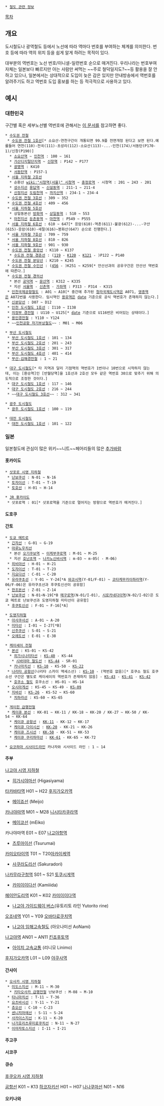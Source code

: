  * [[철도 관련 정보]]

[[목차]]
== 개요 ==
도시철도나 광역철도 등에서 노선에 따라 역마다 번호를 부여하는 체계를 의미한다. 번호 등에 따라 역의 위치 등을 쉽게 알게 하려는 목적이 있다.

대부분의 역번호는 노선 번호/이니셜-일련번호 순으로 매겨진다. 우리나라는 번호부여 자체는 일본보다 빠르지만 아는 사람만 써먹는 ~~주로 철덕일지도?~~등 활용을 잘 안하고 있으나, 일본에서는 상대적으로 도입이 늦은 감은 있지만 안내방송에서 역번호를 알려주기도 하고 역번호 도입 홍보를 하는 등 적극적으로 사용하고 있다.

== 예시 ==
=== 대한민국 ===
구간별 혹은 세부노선별 역번호에 관해서는 [[지하철#s-2.1|이 문서]]를 참고하면 좋다.

 * [[수도권 전철]]
  * [[수도권 전철 1호선]][* 소요산-연천구간이 개통되면 99.9플 전면개정 된다고 보면 된다.예를들어 연천(110)-전곡(111)-초성리(112)-소요산(113)-...-인천(174)/서동탄(P170-1)/신창(P190)]
   * [[소요산역]] ~ [[인천역]] : 100 ~ 161
   * [[가산디지털단지역]] ~ [[신창역(장항선)|신창역]] : P142 ~ P177
   * [[광명역]] : K410
   * [[서동탄역]] : P157-1
  * [[서울 지하철 2호선]]
   * 순환선 [[wiki:"시청역(서울)" 시청역]] ~ [[충정로역]] - 시청역 : 201 ~ 243 - 201
   * [[성수지선]] [[용답역]] ~ [[신설동역]] : 211-1 ~ 211-4
   * [[신정지선]] [[도림천역]] ~ [[까치산역]] : 234-1 ~ 234-4
  * [[수도권 전철 3호선]] : 309 ~ 352
  * [[수도권 전철 4호선]] : 409 ~ 456
  * [[서울 지하철 5호선]]
   * 상일동본선 [[방화역(도시철도)|방화역]] ~ [[상일동역]] : 510 ~ 553
   * [[마천지선]] [[둔촌동역]] ~ [[마천역]] : P549 ~ P555
  * [[서울 지하철 6호선]] : 610 ~ 647[* 응암(610)-역촌(611)-불광(612)-...-구산(615)-응암(610)-새절(616)~봉화산(647) 순으로 진행한다.]
  * [[서울 지하철 7호선]] : 709 ~ 759
  * [[서울 지하철 8호선]] : 810 ~ 826
  * [[서울 지하철 9호선]] : 901 ~ 930
  * [[수도권 전철 중앙선]] : K110 ~ K137
   * [[수도권 전철 경춘선]] : ([[광운대역|119]] - [[상봉역|K120]] - [[망우역|K121]] - )P122 ~ P140
  * [[수도권 전철 분당선]] : K210 ~ K245
  * [[수도권 전철 수인선]] : ([[오이도역|456]] - )K251 ~ K259[* 안산선과의 공유구간은 안산선 역번호에 따른다.]
  * [[수도권 전철 경의선]]
   * 본선 [[공덕역]] ~ [[문산역]] : K312 ~ K335
   * 지선 [[서울역]] - [[신촌역(경의선)|신촌역]] - [[가좌역]] : P313 - P314 - K315
  * [[인천국제공항철도]] : A01 ~ A10[* 중간에 추가된 [[청라국제도시역]]은 A071, [[영종역]]은 A072번을 사용한다. 임시역인 [[용유역]]은 [[date]] 기준으로 공식 역번호가 존재하지 않는다.]
  * [[신분당선]] : D07 ~ D12
  * [[인천 도시철도 1호선]] : I110 ~ I138
  * [[의정부 경전철]] : U110 ~ U125[* [[date]] 기준으로 U116번은 비어있는 상태이다.]
  * [[용인경전철]] : Y110 ~ Y124
  * ~~[[인천공항 자기부상철도]]~~ : M01 ~ M06

 * [[부산 도시철도]]
  * [[부산 도시철도 1호선]] : 101 ~ 134
  * [[부산 도시철도 2호선]] : 201 ~ 243
  * [[부산 도시철도 3호선]] : 301 ~ 317
  * [[부산 도시철도 4호선]] : 401 ~ 414
  * [[부산-김해경전철]] : 1 ~ 21

 * [[대구 도시철도]][* 타 지역과 달리 기점역의 역번호가 1번이나 10번으로 시작하지 않는데, 이는 [환승역]인 [반월당역]을 1호선과 2호선 모두 같은 역번호 30으로 맞추기 위해 의도적으로 조정한 것이다.]
  * [[대구 도시철도 1호선]] : 117 ~ 146
  * [[대구 도시철도 2호선]] : 216 ~ 244
  * ~~[[대구 도시철도 3호선]]~~ : 312 ~ 341

 * [[광주 도시철도]]
  * [[광주 도시철도 1호선]] : 100 ~ 119

 * [[대전 도시철도]]
  * [[대전 도시철도 1호선]] : 101 ~ 122

=== 일본 ===
일본철도에 관심이 많은 위키~~니트~~페어리들의 많은 [[추가바람]]

==== 홋카이도 ====

 * [[삿포로 시영 지하철]]
  * [[난보쿠선(삿포로 시영 지하철)|난보쿠선]] : N-01 ~ N-16
  * [[토자이선(삿포로 시영 지하철)|토자이선]] : T-01 ~ T-19
  * [[토호선]] : H-01 ~ H-14

 * [[JR 홋카이도]]
  * 삿포로역 : 01[* 삿포로역을 기준으로 멀어지는 방향으로 역번호가 매겨진다.]
==== 도호쿠 ====

==== 간토 ====
 * [[도쿄 메트로]]
  * [[긴자선]] : G-01 ~ G-19
  * [[마루노우치선]]
   * 본선 [[오기쿠보역]] ~ [[이케부쿠로역]] : M-01 ~ M-25
   * 지선 [[호난초역]] ~ [[나카노신바시역]] : m-03 ~ m-05( - M-06)
  * [[히비야선]] : H-01 ~ H-21
  * [[도자이선(도쿄 메트로}|도자이선]] : T-01 ~ T-23
  * [[지요다선]] : C-01 ~ C-20
  * [[유라쿠초선]] : Y-01 ~ Y-24[*A [[와코시역]](Y-01/F-01) ~ [[코타케무카이하라역]](Y-06/F-06)은 유라쿠초선과 후쿠토신선이 공유함]
  * [[한조몬선]] : Z-01 ~ Z-14
  * [[난보쿠선(도쿄 메트로)|난보쿠선]] : N-01~N-19[*B [[메구로역]](N-01/I-01), [[시로카네다이역]](N-02/I-02)은 도쿄 메트로 난보쿠선과 도영지하철 미타선이 공유함]
  * [[후쿠토신선]] : F-01 ~ F-16[*A]

 * [[도쿄도 지하 고속전차|도영지하철]]
  * [[아사쿠사선]] : A-01 ~ A-20
  * [[미타선]] : I-01 ~ I-27[*B]
  * [[신주쿠선]] : S-01 ~ S-21
  * [[오에도선]] : E-01 ~ E-38

 * [[케이세이 전철]]
  * [[케이세이 본선|본선]] : KS-01 ~ KS-42
   * [[케이세이 본선#s-3.2|히가시나리타선]] : [[케이세이나리타역|KS-40]] - KS-44
    * [[시바야마 철도#s-2|시바야마 철도선]] : [[나리타 국제공항/철도#s-4.3|KS-44]] - SR-01
   * [[케이세이 본선#s-3.1|카나마치선]] : [[케이세이타카사고역|KS-10]] - KS-50 - [[케이세이카나마치역|KS-22]]
  * [[나리타 공항선]](나리타 스카이 액세스선) : [[케이세이타카사고역|KS-10]] - (역번호 없음)[* 호쿠소 철도 호쿠소선 구간은 별도로 케이세이의 역번호가 존재하지 않음] - [[나리타유카와역|KS-43]] - [[공항 제2빌딩역|KS-41]] - [[나리타 공항역|KS-42]]
   * [[호쿠소 철도]] 호쿠소선 : HS-01 ~ HS-14
  * [[오시아게선]] : KS-45 ~ KS-49 - [[아오토역|KS-09]]
  * [[치바선]] : [[케이세이츠다누마역|KS-26]] - KS-52 ~ KS-60
   * [[치바선#s-2|치하라선]] : KS-60 ~ KS-65

 * [[게이힌 급행전철]]
  * [[케이큐 본선]] : KK-01 ~ KK-11 / KK-18 ~ KK-20 / KK-27 ~ KK-50 / KK-54 ~ KK-64
   * [[케이큐 공항선]] : [[케이큐카마타역|KK-11]] - KK-12 ~ KK-17
   * [[케이큐 다이시선]] : [[카와사키역#s-2.2|KK-20]] - KK-21 ~ KK-26
   * [[케이큐 본선#s-3.1.1|케이큐 즈시선]] : [[카나자와핫케이역|KK-50]] - KK-51 ~ KK-53
   * [[케이큐 쿠리하마선]] : [[호리노우치역|KK-61]] - KK-65 ~ KK-72

 * [[요코하마 시사이드라인]] 카나자와 시사이드 라인 : 1 ~ 14
==== 주부 ====

[[나고야 시영 지하철]]

*[[히가시야마선]] (Higasiyama)
[[타카바타역]] H01 ~ H22 [[후지가오카역]]
*[[메이죠선]] (Meijo)
[[카나야마역]] M01 ~ M28 [[니시타카쿠라역]]
*[[메이코선]] (mEiko)
카나야마역 E01 ~ E07 [[나고야항역]]
*[[츠루마이선]] (Tsurumai)
[[카미오타이역]] T01 ~ T20[[아카이케역]]
*[[사쿠라도리선]] (Sakuradori)
[[나카무라구청역]] S01 ~ S21 [[토쿠시게역]]
*[[카미이이다선]] (Kamiiida)
[[헤이안도리역]] K01 ~ K02 [[카미이이다역]]

*[[나고야 가이드웨이 버스]](유토리토 라인 Yutorito rine)
[[오조네역]] Y01 ~ Y09 [[오바타료쿠치역]]

*[[나고야 임해고속철도]] (아오나미선 AoNami)
[[나고야역]] AN01 ~ AN11 [[킨죠후토역]]

*[[아이치 고속교통]] (리니모 Linimo)
[[후지가오카역]] L01 ~ L09 [[야쿠사역]]

==== 간사이 ====
 * [[오사카 시영 지하철]]
  * [[미도스지선]] : M-11 ~ M-30
   * [[키타오사카 급행전철]] 난보쿠선 : M-08 ~ M-10
  * [[타니마치선]] : T-11 ~ T-36
  * [[요츠바시선]] : Y-11 ~ Y-21
  * [[츄오선(오사카 시영 지하철)|츄오선]] : C-10 ~ C-23
  * [[센니치마에선]] : S-11 ~ S-24
  * [[사카이스지선]] : K-11 ~ K-20
  * [[나가호리츠루미료쿠치선]] : N-11 ~ N-27
  * [[이마자토스지선]] : I-11 ~ I-21

==== 주고쿠 ====

==== 시코쿠 ====

==== 큐슈 ====

[[후쿠오카 시영 지하철 ]]

[[공항선]] K01 ~ K13
[[하코자키선]] H01 ~ H07
[[나나쿠마선]] N01 ~ N16
==== 오키나와 ====
